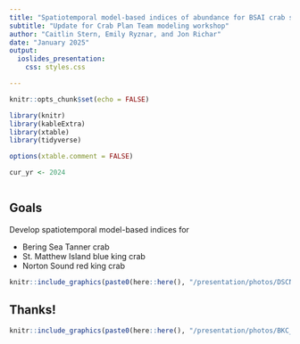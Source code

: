 ```yaml
---
title: "Spatiotemporal model-based indices of abundance for BSAI crab stocks"
subtitle: "Update for Crab Plan Team modeling workshop"
author: "Caitlin Stern, Emily Ryznar, and Jon Richar"
date: "January 2025"
output: 
  ioslides_presentation: 
    css: styles.css

---
```


```r
knitr::opts_chunk$set(echo = FALSE)
```

```r

library(knitr)
library(kableExtra)
library(xtable)
library(tidyverse)

options(xtable.comment = FALSE)

cur_yr <- 2024 



```
<style>
.forceBreak { -webkit-column-break-after: always; break-after: column; }
</style>

<style>
table {
  background-color: white !important;
  color: black !important;
}
</style>

## Goals  {.columns-2}

Develop spatiotemporal model-based indices for

- Bering Sea Tanner crab
- St. Matthew Island blue king crab
- Norton Sound red king crab

<p class="forceBreak"></p>

```r

knitr::include_graphics(paste0(here::here(), "/presentation/photos/DSCN2724_n.jpg"), dpi = 450)
```



## Thanks!

```r

knitr::include_graphics(paste0(here::here(), "/presentation/photos/BKC_legalmale_DanUrban_n.jpg"), dpi = 450)
```

